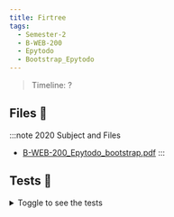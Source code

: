 ```yaml
---
title: Firtree
tags:
  - Semester-2
  - B-WEB-200
  - Epytodo
  - Bootstrap_Epytodo
---
```

> Timeline: ?


## Files 📂

:::note 2020 Subject and Files
- [B-WEB-200_Epytodo_bootstrap.pdf](https://github.com/Studio-17/Epitech-Subjects/raw/main/Semester-2/B-WEB-200/Epytodo/Bootstrap_Epytodo/B-WEB-200_Epytodo_bootstrap.pdf)
:::

## Tests 🤖
<details>
  <summary>Toggle to see the tests</summary>
  <div>
Yo
  </div>
</details>
